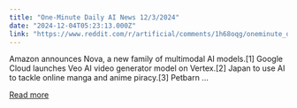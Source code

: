 ```yaml
---
title: "One-Minute Daily AI News 12/3/2024"
date: "2024-12-04T05:23:13.000Z"
link: "https://www.reddit.com/r/artificial/comments/1h68oqg/oneminute_daily_ai_news_1232024/"
---
```


Amazon announces Nova, a new family of multimodal AI models.[1]
 Google Cloud launches Veo AI video generator model on Vertex.[2]
 Japan to use AI to tackle online manga and anime piracy.[3]
 Petbarn ...

[Read more](https://www.reddit.com/r/artificial/comments/1h68oqg/oneminute_daily_ai_news_1232024/)
